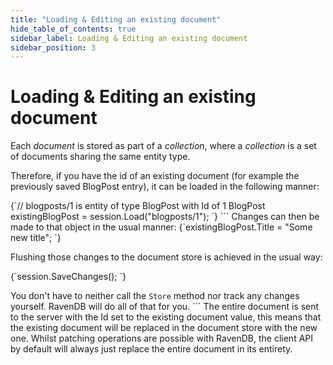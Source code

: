 ```yaml
---
title: "Loading & Editing an existing document"
hide_table_of_contents: true
sidebar_label: Loading & Editing an existing document
sidebar_position: 3
---
```



# Loading & Editing an existing document

Each _document_ is stored as part of a *collection*, where a _collection_ is a set of documents sharing the same entity type.

Therefore, if you have the id of an existing document (for example the previously saved BlogPost entry), it can be loaded in the following manner:

<TabItem value="editing_document_1" label="editing_document_1">
<CodeBlock language="csharp">
{`// blogposts/1 is entity of type BlogPost with Id of 1
BlogPost existingBlogPost = session.Load<BlogPost>("blogposts/1");
`}
</CodeBlock>
</TabItem>
```
Changes can then be made to that object in the usual manner:

<TabItem value="editing_document_2" label="editing_document_2">
<CodeBlock language="csharp">
{`existingBlogPost.Title = "Some new title";
`}
</CodeBlock>
</TabItem>
	
Flushing those changes to the document store is achieved in the usual way:

<TabItem value="editing_document_3" label="editing_document_3">
<CodeBlock language="csharp">
{`session.SaveChanges();
`}
</CodeBlock>
</TabItem>
	
You don't have to neither call the `Store` method nor track any changes yourself. RavenDB will do all of that for you.
	```
<Admonition type="note" title="">
The entire document is sent to the server with the Id set to the existing document value, this means that the existing document will be replaced in the document store with the new one. Whilst patching operations are possible with RavenDB, the client API by default will always just replace the entire document in its entirety.
</Admonition>
